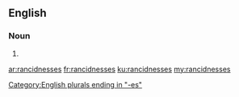 ==English==

===Noun===
{{head|en|plural}}

# {{plural of|rancidness|lang=en|nocat=1}}

[[Category:English plurals ending in "-es"]]

[[ar:rancidnesses]]
[[fr:rancidnesses]]
[[ku:rancidnesses]]
[[my:rancidnesses]]